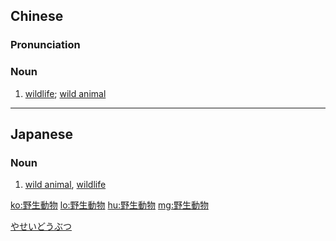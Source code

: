 {{also|野生动物}}
==Chinese==
{{zh-forms|s=野生动物|type=22}}

===Pronunciation===
{{zh-pron
|m=yěshēng dòngwù
|c=je5 sang1 dung6 mat6
|cat=n
}}

===Noun===
{{zh-noun}}

# [[wildlife]]; [[wild animal]]

----

==Japanese==
{{ja-kanjitab|や|せい|どう|ぶつ|yomi=on}}

===Noun===
{{ja-noun|やせいどうぶつ}}

# [[wild animal]], [[wildlife]]

[[Category:ja:Animals|やせいどうぶつ]]

[[ko:野生動物]]
[[lo:野生動物]]
[[hu:野生動物]]
[[mg:野生動物]]